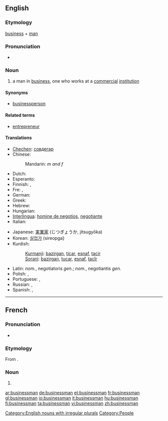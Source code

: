 ==English==
{{wikipedia}}

===Etymology===
[[business]] + [[man]]

===Pronunciation===
* {{audio|en-us-businessman.ogg|Audio (US)}}

===Noun===
{{en-noun|businessmen}}

# a man in [[business]], one who works at a [[commercial]] [[institution]]

====Synonyms====
* [[businessperson]]

====Related terms====
* [[entrepreneur]]

====Translations====
{{trans-top|a man in business, one who works at a commercial institution}}
* [[Chechen]]: [[совдегар]]
* Chinese:
*: Mandarin: {{t-|cmn|商人|tr=shāngrén|sc=Hani}} ''m and f''
* Dutch: {{t+|nl|zakenman|m}}
* Esperanto: {{t-|eo|aferisto|xs=Esperanto}}
* Finnish: {{t-|fi|liikemies}}, {{t+|fi|bisnesmies}}
* Fre: {{t+|fr|homme d'affaires|m}},  {{t+|fr|businessman|m}}
* German: {{t-|de|Geschäftsmann|m}}
* Greek: {{t+|el|επιχειρηματίας|m|f|tr=epikhirimatías}}
* Hebrew: {{t|he|איש-עסקים|m|tr=ysh-'asaqym}}
* Hungarian: {{t+|hu|üzletember}}
* [[Interlingua]]: [[homine de negotios]], [[negotiante]]
* Italian: {{t-|it|uomo d'affari|m}}
{{trans-mid}}
* Japanese: [[実業家]] (じつぎょうか, jitsugyōka)
* Korean: [[실업가]] (sireopga}
* Kurdish:
*: [[Kurmanji]]: [[bazirgan]], [[ticar]], [[esnaf]], [[tacir]]
*: [[Sorani]]: [[bazirgan]], [[tucar]], [[esnaf]], [[tacîr]]
* Latin: {{t-|la|negotiator}} ''nom.'', negotiatoris ''gen.''; {{t|la|negotians}} ''nom.'', negotiantis ''gen.''
* Polish: {{t+|pl|biznesmen|m}}, {{t-|pl|przedsiębiorca|m}}
* Portuguese: {{t|pt|empresário|m}}, {{t|pt|homem de negócios|m}}
* Russian: {{t+|ru|предприниматель|m|tr=predprinimátel’}}, {{t+|ru|бизнесмен|m|tr=biznesmén}}
* Spanish: {{t-|es|hombre de negocios|m}}, {{t-|es|empresario|m}}
{{trans-bottom}}

[[Category:English nouns with irregular plurals]]
[[Category:People]]

----

==French==

===Pronunciation===
* {{IPA|/biz.nɛz.man/|lang=fr}}

===Etymology===
From {{etyl|en|fr}}.

===Noun===
{{fr-noun|m|plural=businessmen}}

# {{l|en|businessman}}

[[ar:businessman]]
[[de:businessman]]
[[et:businessman]]
[[fr:businessman]]
[[gl:businessman]]
[[io:businessman]]
[[it:businessman]]
[[hu:businessman]]
[[fi:businessman]]
[[ta:businessman]]
[[vi:businessman]]
[[zh:businessman]]